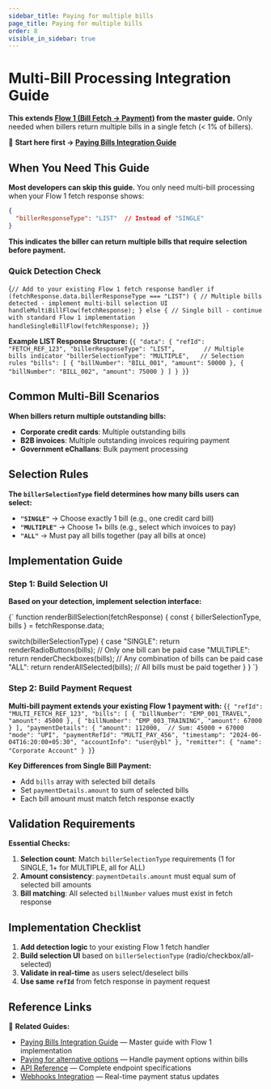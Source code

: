 ```yaml
---
sidebar_title: Paying for multiple bills
page_title: Paying for multiple bills
order: 8
visible_in_sidebar: true
---
```


# Multi-Bill Processing Integration Guide

**This extends <a href="/payments/billpay/api-integration/paying_bills#flow-1-bill-fetch--payment-most-common" target="_blank">Flow 1 (Bill Fetch → Payment)</a> from the master guide.** Only needed when billers return multiple bills in a single fetch (< 1% of billers).

📖 **Start here first → <a href="/payments/billpay/api-integration/paying_bills" target="_blank">Paying Bills Integration Guide</a>**

## When You Need This Guide

**Most developers can skip this guide.** You only need multi-bill processing when your Flow 1 fetch response shows:

```json
{
  "billerResponseType": "LIST"  // Instead of "SINGLE"
}
```

**This indicates the biller can return multiple bills that require selection before payment.**

### Quick Detection Check

<CodeBlockWithCopy language="javascript">{`
// Add to your existing Flow 1 fetch response handler
if (fetchResponse.data.billerResponseType === "LIST") {
  // Multiple bills detected - implement multi-bill selection UI
  handleMultiBillFlow(fetchResponse);
} else {
  // Single bill - continue with standard Flow 1 implementation
  handleSingleBillFlow(fetchResponse);
}
`}</CodeBlockWithCopy>

**Example LIST Response Structure:**
<CodeBlockWithCopy language="json">{`
{
  "data": {
    "refId": "FETCH_REF_123",
    "billerResponseType": "LIST",        // Multiple bills indicator
    "billerSelectionType": "MULTIPLE",   // Selection rules
    "bills": [
      { "billNumber": "BILL_001", "amount": 50000 },
      { "billNumber": "BILL_002", "amount": 75000 }
    ]
  }
}
`}</CodeBlockWithCopy>

## Common Multi-Bill Scenarios

**When billers return multiple outstanding bills:**
- **Corporate credit cards**: Multiple outstanding bills
- **B2B invoices**: Multiple outstanding invoices requiring payment
- **Government eChallans**: Bulk payment processing

## Selection Rules

**The `billerSelectionType` field determines how many bills users can select:**

- **`"SINGLE"`** → Choose exactly 1 bill (e.g., one credit card bill)
- **`"MULTIPLE"`** → Choose 1+ bills (e.g., select which invoices to pay)
- **`"ALL"`** → Must pay all bills together (pay all bills at once)

## Implementation Guide

### Step 1: Build Selection UI

**Based on your detection, implement selection interface:**

<CodeBlockWithCopy language="javascript">{`
function renderBillSelection(fetchResponse) {
  const { billerSelectionType, bills } = fetchResponse.data;
  
  switch(billerSelectionType) {
    case "SINGLE":
      return renderRadioButtons(bills);  // Only one bill can be paid
    case "MULTIPLE": 
      return renderCheckboxes(bills);    // Any combination of bills can be paid
    case "ALL":
      return renderAllSelected(bills);   // All bills must be paid together
  }
}
`}</CodeBlockWithCopy>

### Step 2: Build Payment Request

**Multi-bill payment extends your existing Flow 1 payment with:**
<CodeBlockWithCopy language="json">{`
{
  "refId": "MULTI_FETCH_REF_123",
  "bills": [
    { "billNumber": "EMP_001_TRAVEL", "amount": 45000 },
    { "billNumber": "EMP_003_TRAINING", "amount": 67000 }
  ],
  "paymentDetails": {
    "amount": 112000,  // Sum: 45000 + 67000
    "mode": "UPI",
    "paymentRefId": "MULTI_PAY_456",
    "timestamp": "2024-06-04T16:20:00+05:30",
    "accountInfo": "user@ybl"
  },
  "remitter": { "name": "Corporate Account" }
}
`}</CodeBlockWithCopy>

**Key Differences from Single Bill Payment:**
- Add `bills` array with selected bill details  
- Set `paymentDetails.amount` to sum of selected bills
- Each bill amount must match fetch response exactly

## Validation Requirements

**Essential Checks:**
1. **Selection count**: Match `billerSelectionType` requirements (1 for SINGLE, 1+ for MULTIPLE, all for ALL)
2. **Amount consistency**: `paymentDetails.amount` must equal sum of selected bill amounts  
3. **Bill matching**: All selected `billNumber` values must exist in fetch response

## Implementation Checklist

1. **Add detection logic** to your existing Flow 1 fetch handler
2. **Build selection UI** based on `billerSelectionType` (radio/checkbox/all-selected)
3. **Validate in real-time** as users select/deselect bills
4. **Use same `refId`** from fetch response in payment request

## Reference Links

📖 **Related Guides:**
- <a href="/payments/billpay/api-integration/paying_bills" target="_blank">Paying Bills Integration Guide</a> — Master guide with Flow 1 implementation
- <a href="/payments/billpay/api-integration/bill-payment-options" target="_blank">Paying for alternative options</a> — Handle payment options within bills
- <a href="/payments/billpay/api-integration/api-reference" target="_blank">API Reference</a> — Complete endpoint specifications
- <a href="/payments/billpay/api-integration/webhooks" target="_blank">Webhooks Integration</a> — Real-time payment status updates

<WasPageHelpful />